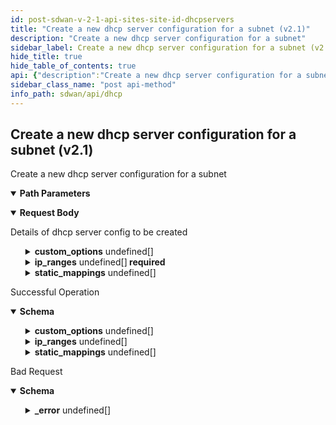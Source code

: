 ```yaml
---
id: post-sdwan-v-2-1-api-sites-site-id-dhcpservers
title: "Create a new dhcp server configuration for a subnet (v2.1)"
description: "Create a new dhcp server configuration for a subnet"
sidebar_label: Create a new dhcp server configuration for a subnet (v2.1)
hide_title: true
hide_table_of_contents: true
api: {"description":"Create a new dhcp server configuration for a subnet","operationId":"post-sdwan-v2.1-api-sites-site_id-dhcpservers","parameters":[{"description":"Site Id","in":"path","name":"site_id","required":true,"schema":{"description":"Site Id","type":"string"}}],"requestBody":{"content":{"application/json":{"schema":{"properties":{"broadcast_address":{"description":"Broadcast Address: IPv4(error = DHCPSERVER_CONFIG_INVALID_BROADCAST_ADDR: Invalid IPv4 broadcast address., regexp = [/0-9.]*) ","type":"string"},"custom_options":{"description":"Custom Options: Valid ","items":{"properties":{"option_definition":{"description":"Option Definition: NotEmpty(groups = [classOf[Definition]], error = DHCPSERVER_CONFIG_CUSTOM_OPTIONS_DEF_UNSUPPORTED: Custom option definition is not supported) Size(groups = [classOf[Definition]], max = 1024, error = DHCPSERVER_CONFIG_OPTION_DEF_EXCEEDS_LIMIT: Custom option definition length exceeeds maximum limit, min = 0) ","type":"string"},"option_value":{"description":"Option Value: NotEmpty(groups = [classOf[Value]], error = DHCPSERVER_CONFIG_CUSTOM_OPTIONS_VAL_UNSUPPORTED: Custom option value is not supported) Size(groups = [classOf[Value]], max = 8192, error = DHCPSERVER_CONFIG_OPTION_VAL_EXCEEDS_LIMIT: Custom option value length exceeds maximum limit, min = 0) ","type":"string"},"vendor_class_identifier":{"description":"Vendor Class Identifier","type":"string"}},"required":["option_value","option_definition"]},"type":"array"},"default_lease_time":{"description":"Default Lease Time: Min(error = DHCPSERVER_CONFIG_UNSUPPORTED_DEFAULT_LEASE_TIME: Default lease time should be between 300 and 2^32-1 seconds respectively., value = 300L) Max(error = DHCPSERVER_CONFIG_UNSUPPORTED_DEFAULT_LEASE_TIME: Default lease time should be between 300 and 2^32-1 seconds respectively., value = 4294967295L) ","format":"int64","type":"integer"},"description":{"description":"Description: Size(max = 256, error = DHCPSERVER_CONFIG_DESCRIPTION_EXCEEDS_LIMIT: Description length exceeds the maximum limit., min = 0) ","type":"string"},"disabled":{"description":"Disabled","type":"boolean"},"dns_servers":{"description":"Dns Servers: ListIPAddress(bcast = DENY, listMaxSize = 0, error = DHCPSERVER_CONFIG_INVALID_DNS_LIST: Invalid IPv4 nameservers addresses., required = false, type = IP) Size(max = 3, error = DHCPSERVER_CONFIG_DNS_ENTRIES_EXCEEDS_LIMIT: Name servers count exceeds the maximum limit, min = 0) ","items":{"description":"Dns Servers","type":"string"},"type":"array"},"domain_name":{"description":"Domain Name: Size(max = 256, error = DHCPSERVER_CONFIG_INVALID_DOMAIN_NAME: Domain name exceeds the maximum limit., min = 0) ","type":"string"},"gateway":{"description":"Gateway: IPAddress(allowEmpty = true, allowLinkLocal = false, allowNull = true, bcast = DENY, defaultRoute = false, dnsCheck = false, error = DHCPSERVER_CONFIG_INVALID_GATEWAY_ADDR: Invalid IPv4 gateway address., type = IP) ","type":"string"},"id":{"description":"Id","type":"string"},"ip_ranges":{"description":"Ip Ranges: NotNull(error = DHCPSERVER_CONFIG_IP_RANGE_MISSING: Provide valid IPv4 address range for defined subnet.) Size(max = 2147483647, error = DHCPSERVER_CONFIG_IP_RANGE_MISSING: Provide valid IPv4 address range for defined subnet., min = 1) Valid ","items":{"properties":{"end_ip":{"description":"End Ip: NotNull(error = DHCPSERVER_CONFIG_IP_RANGE_MISSING: Provide valid IPv4 address range for defined subnet.) IPAddress(allowEmpty = true, allowLinkLocal = false, allowNull = true, bcast = DENY, defaultRoute = false, dnsCheck = false, error = DHCPSERVER_CONFIG_IP_RANGE_INVALID_IP: Invalid IPv4 address provided for IP ranges., type = IP) ","type":"string"},"start_ip":{"description":"Start Ip: NotNull(error = DHCPSERVER_CONFIG_IP_RANGE_MISSING: Provide valid IPv4 address range for defined subnet.) IPAddress(allowEmpty = true, allowLinkLocal = false, allowNull = true, bcast = DENY, defaultRoute = false, dnsCheck = false, error = DHCPSERVER_CONFIG_IP_RANGE_INVALID_IP: Invalid IPv4 address provided for IP ranges., type = IP) ","type":"string"}},"required":["end_ip","start_ip"]},"type":"array"},"max_lease_time":{"description":"Max Lease Time: Min(error = DHCPSERVER_CONFIG_UNSUPPORTED_MAX_LEASE_TIME: Max lease time should be between 300 and 2^32-1 seconds respectively., value = 300L) Max(error = DHCPSERVER_CONFIG_UNSUPPORTED_MAX_LEASE_TIME: Max lease time should be between 300 and 2^32-1 seconds respectively., value = 4294967295L) ","format":"int64","type":"integer"},"network_context_id":{"description":"Network Context Id: Digits(fraction = 0, integer = 50, error = INVALID_NETWORK_CTX_ID: Invalid network ctrx id.) ","type":"string"},"static_mappings":{"description":"Static Mappings: Valid ","items":{"properties":{"ip_address":{"description":"Ip Address: NotNull(error = DHCPSERVER_CONFIG_STATIC_MAPPING_MISSING: Provide all required attributes for static mappings.) IPAddress(allowEmpty = true, allowLinkLocal = false, allowNull = true, bcast = DENY, defaultRoute = false, dnsCheck = false, error = DHCPSERVER_CONFIG_INVALID_STATIC_MAPPING_IP: Invalid IPv4 address provided for static mapping, type = IP) ","type":"string"},"mac":{"description":"Mac: NotNull(error = DHCPSERVER_CONFIG_STATIC_MAPPING_MISSING: Provide all required attributes for static mappings.) MACAddressFiveColons(error = DHCPSERVER_CONFIG_INVALID_STATIC_MAPPING_MAC_ADDR: Invalid mac address provided for static mapping) ","type":"string"},"name":{"description":"Name: NotNull(error = DHCPSERVER_CONFIG_STATIC_MAPPING_MISSING: Provide all required attributes for static mappings.) Size(max = 256, error = DHCPSERVER_CONFIG_STATIC_MAPPING_NAME_EXCEEDS_LIMIT: Static Mapping name execeeds the maximum limit, min = 0) Pattern(error = DHCPSERVER_CONFIG_STATIC_MAPPING_UNSUPPORTED_NAME: Provide valid static mapping name, regexp = ^[a-zA-Z0-9]+(([a-zA-Z0-9\\\\-_])|(\\\\.?[a-zA-Z0-9\\\\-]))*\\\\.?$) ","type":"string"}},"required":["ip_address","mac","name"]},"type":"array"},"subnet":{"description":"Subnet: NotNull(error = DHCPSERVER_CONFIG_INVALID_SUBNET_ADDR: Invalid IPv4 subnet address.) IPAddress(allowEmpty = true, allowLinkLocal = false, allowNull = true, bcast = DENY, defaultRoute = false, dnsCheck = false, error = DHCPSERVER_CONFIG_INVALID_SUBNET_ADDR: Invalid IPv4 subnet address., type = PREFIXCIDR) ","type":"string"},"tags":{"description":"Tags: ListString(allowDuplicate = false, allowEmpty = true, allowNull = true, length = 128, listMaxSize = 10, error = DHCPSERVER_CONFIG_INVALID_TAGS: Tags config is invalid- maximum 10 tags are supported, tag should not exceed maximum limit of 128 characters, it should not have duplicates., noTrim = false, regex = [^,\\\\s]+, required = false) ","items":{"description":"Tags","type":"string"},"type":"array"}},"required":["ip_ranges","subnet"]}}},"description":"Details of dhcp server config to be created"},"responses":{"200":{"content":{"application/json":{"schema":{"properties":{"broadcast_address":{"description":"Broadcast Address: IPv4(error = DHCPSERVER_CONFIG_INVALID_BROADCAST_ADDR: Invalid IPv4 broadcast address., regexp = [/0-9.]*) ","type":"string"},"custom_options":{"description":"Custom Options: Valid ","items":{"properties":{"option_definition":{"description":"Option Definition: NotEmpty(groups = [classOf[Definition]], error = DHCPSERVER_CONFIG_CUSTOM_OPTIONS_DEF_UNSUPPORTED: Custom option definition is not supported) Size(groups = [classOf[Definition]], max = 1024, error = DHCPSERVER_CONFIG_OPTION_DEF_EXCEEDS_LIMIT: Custom option definition length exceeeds maximum limit, min = 0) ","type":"string"},"option_value":{"description":"Option Value: NotEmpty(groups = [classOf[Value]], error = DHCPSERVER_CONFIG_CUSTOM_OPTIONS_VAL_UNSUPPORTED: Custom option value is not supported) Size(groups = [classOf[Value]], max = 8192, error = DHCPSERVER_CONFIG_OPTION_VAL_EXCEEDS_LIMIT: Custom option value length exceeds maximum limit, min = 0) ","type":"string"},"vendor_class_identifier":{"description":"Vendor Class Identifier","type":"string"}},"required":["option_value","option_definition"]},"type":"array"},"default_lease_time":{"description":"Default Lease Time: Min(error = DHCPSERVER_CONFIG_UNSUPPORTED_DEFAULT_LEASE_TIME: Default lease time should be between 300 and 2^32-1 seconds respectively., value = 300L) Max(error = DHCPSERVER_CONFIG_UNSUPPORTED_DEFAULT_LEASE_TIME: Default lease time should be between 300 and 2^32-1 seconds respectively., value = 4294967295L) ","format":"int64","type":"integer"},"description":{"description":"Description: Size(max = 256, error = DHCPSERVER_CONFIG_DESCRIPTION_EXCEEDS_LIMIT: Description length exceeds the maximum limit., min = 0) ","type":"string"},"disabled":{"description":"Disabled","type":"boolean"},"dns_servers":{"description":"Dns Servers: ListIPAddress(bcast = DENY, listMaxSize = 0, error = DHCPSERVER_CONFIG_INVALID_DNS_LIST: Invalid IPv4 nameservers addresses., required = false, type = IP) Size(max = 3, error = DHCPSERVER_CONFIG_DNS_ENTRIES_EXCEEDS_LIMIT: Name servers count exceeds the maximum limit, min = 0) ","items":{"description":"Dns Servers","type":"string"},"type":"array"},"domain_name":{"description":"Domain Name: Size(max = 256, error = DHCPSERVER_CONFIG_INVALID_DOMAIN_NAME: Domain name exceeds the maximum limit., min = 0) ","type":"string"},"gateway":{"description":"Gateway: IPAddress(allowEmpty = true, allowLinkLocal = false, allowNull = true, bcast = DENY, defaultRoute = false, dnsCheck = false, error = DHCPSERVER_CONFIG_INVALID_GATEWAY_ADDR: Invalid IPv4 gateway address., type = IP) ","type":"string"},"id":{"description":"Id","type":"string"},"ip_ranges":{"description":"Ip Ranges: NotNull(error = DHCPSERVER_CONFIG_IP_RANGE_MISSING: Provide valid IPv4 address range for defined subnet.) Size(max = 2147483647, error = DHCPSERVER_CONFIG_IP_RANGE_MISSING: Provide valid IPv4 address range for defined subnet., min = 1) Valid ","items":{"properties":{"end_ip":{"description":"End Ip: NotNull(error = DHCPSERVER_CONFIG_IP_RANGE_MISSING: Provide valid IPv4 address range for defined subnet.) IPAddress(allowEmpty = true, allowLinkLocal = false, allowNull = true, bcast = DENY, defaultRoute = false, dnsCheck = false, error = DHCPSERVER_CONFIG_IP_RANGE_INVALID_IP: Invalid IPv4 address provided for IP ranges., type = IP) ","type":"string"},"start_ip":{"description":"Start Ip: NotNull(error = DHCPSERVER_CONFIG_IP_RANGE_MISSING: Provide valid IPv4 address range for defined subnet.) IPAddress(allowEmpty = true, allowLinkLocal = false, allowNull = true, bcast = DENY, defaultRoute = false, dnsCheck = false, error = DHCPSERVER_CONFIG_IP_RANGE_INVALID_IP: Invalid IPv4 address provided for IP ranges., type = IP) ","type":"string"}},"required":["end_ip","start_ip"]},"type":"array"},"max_lease_time":{"description":"Max Lease Time: Min(error = DHCPSERVER_CONFIG_UNSUPPORTED_MAX_LEASE_TIME: Max lease time should be between 300 and 2^32-1 seconds respectively., value = 300L) Max(error = DHCPSERVER_CONFIG_UNSUPPORTED_MAX_LEASE_TIME: Max lease time should be between 300 and 2^32-1 seconds respectively., value = 4294967295L) ","format":"int64","type":"integer"},"network_context_id":{"description":"Network Context Id: Digits(fraction = 0, integer = 50, error = INVALID_NETWORK_CTX_ID: Invalid network ctrx id.) ","type":"string"},"static_mappings":{"description":"Static Mappings: Valid ","items":{"properties":{"ip_address":{"description":"Ip Address: NotNull(error = DHCPSERVER_CONFIG_STATIC_MAPPING_MISSING: Provide all required attributes for static mappings.) IPAddress(allowEmpty = true, allowLinkLocal = false, allowNull = true, bcast = DENY, defaultRoute = false, dnsCheck = false, error = DHCPSERVER_CONFIG_INVALID_STATIC_MAPPING_IP: Invalid IPv4 address provided for static mapping, type = IP) ","type":"string"},"mac":{"description":"Mac: NotNull(error = DHCPSERVER_CONFIG_STATIC_MAPPING_MISSING: Provide all required attributes for static mappings.) MACAddressFiveColons(error = DHCPSERVER_CONFIG_INVALID_STATIC_MAPPING_MAC_ADDR: Invalid mac address provided for static mapping) ","type":"string"},"name":{"description":"Name: NotNull(error = DHCPSERVER_CONFIG_STATIC_MAPPING_MISSING: Provide all required attributes for static mappings.) Size(max = 256, error = DHCPSERVER_CONFIG_STATIC_MAPPING_NAME_EXCEEDS_LIMIT: Static Mapping name execeeds the maximum limit, min = 0) Pattern(error = DHCPSERVER_CONFIG_STATIC_MAPPING_UNSUPPORTED_NAME: Provide valid static mapping name, regexp = ^[a-zA-Z0-9]+(([a-zA-Z0-9\\\\-_])|(\\\\.?[a-zA-Z0-9\\\\-]))*\\\\.?$) ","type":"string"}},"required":["ip_address","mac","name"]},"type":"array"},"subnet":{"description":"Subnet: NotNull(error = DHCPSERVER_CONFIG_INVALID_SUBNET_ADDR: Invalid IPv4 subnet address.) IPAddress(allowEmpty = true, allowLinkLocal = false, allowNull = true, bcast = DENY, defaultRoute = false, dnsCheck = false, error = DHCPSERVER_CONFIG_INVALID_SUBNET_ADDR: Invalid IPv4 subnet address., type = PREFIXCIDR) ","type":"string"},"tags":{"description":"Tags: ListString(allowDuplicate = false, allowEmpty = true, allowNull = true, length = 128, listMaxSize = 10, error = DHCPSERVER_CONFIG_INVALID_TAGS: Tags config is invalid- maximum 10 tags are supported, tag should not exceed maximum limit of 128 characters, it should not have duplicates., noTrim = false, regex = [^,\\\\s]+, required = false) ","items":{"description":"Tags","type":"string"},"type":"array"}},"required":["ip_ranges","subnet"]}}},"description":"Successful Operation"},"400":{"content":{"application/json":{"example":{"value":{"_error":[{"code":"DHCPSERVER_CONFIG_INVALID_SUBNET_ADDR"},{"code":"DHCPSERVER_CONFIG_INVALID_BROADCAST_ADDR"},{"code":"DHCPSERVER_CONFIG_INVALID_DOMAIN_NAME"},{"code":"DHCPSERVER_CONFIG_INVALID_GATEWAY_ADDR"},{"code":"INVALID_NETWORK_CTX_ID"},{"code":"DHCPSERVER_CONFIG_UNSUPPORTED_DEFAULT_LEASE_TIME"},{"code":"DHCPSERVER_CONFIG_INVALID_DNS_LIST"},{"code":"DHCPSERVER_CONFIG_DNS_ENTRIES_EXCEEDS_LIMIT"},{"code":"DHCPSERVER_CONFIG_UNSUPPORTED_MAX_LEASE_TIME"},{"code":"DHCPSERVER_CONFIG_IP_RANGE_MISSING"},{"code":"DHCPSERVER_CONFIG_INVALID_TAGS"},{"code":"DHCPSERVER_CONFIG_DESCRIPTION_EXCEEDS_LIMIT"}]}},"schema":{"properties":{"_error":{"items":{"properties":{"code":{"type":"string"},"message":{"type":"string"}}},"type":"array"}}}}},"description":"Bad Request"}},"tags":["DHCP"],"method":"post","path":"/sdwan/v2.1/api/sites/{site_id}/dhcpservers","servers":[{"url":"https://api.sase.paloaltonetworks.com"}],"jsonRequestBodyExample":{"broadcast_address":"string","custom_options":[{"option_definition":"string","option_value":"string","vendor_class_identifier":"string"}],"default_lease_time":0,"description":"string","disabled":true,"dns_servers":["string"],"domain_name":"string","gateway":"string","id":"string","ip_ranges":[{"end_ip":"string","start_ip":"string"}],"max_lease_time":0,"network_context_id":"string","static_mappings":[{"ip_address":"string","mac":"string","name":"string"}],"subnet":"string","tags":["string"]},"info":{"contact":{},"description":"List of APIs used to manage the DHCP servers.","title":"DHCP","version":"Latest"},"postman":{"name":"Create a new dhcp server configuration for a subnet (v2.1)","description":{"content":"Create a new dhcp server configuration for a subnet","type":"text/plain"},"url":{"path":["sdwan","v2.1","api","sites",":site_id","dhcpservers"],"host":["{{baseUrl}}"],"query":[],"variable":[{"disabled":false,"description":{"content":"(Required) Site Id","type":"text/plain"},"type":"any","value":"","key":"site_id"}]},"header":[{"key":"Content-Type","value":"application/json"},{"key":"Accept","value":"application/json"}],"method":"POST","body":{"mode":"raw","raw":"\"\"","options":{"raw":{"language":"json"}}}}}
sidebar_class_name: "post api-method"
info_path: sdwan/api/dhcp
---
```



## Create a new dhcp server configuration for a subnet (v2.1)



Create a new dhcp server configuration for a subnet

<details style={{"marginBottom":"1rem"}} data-collapsed={false} open={true}><summary style={{}}><strong>Path Parameters</strong></summary><div><ul><ParamsItem className={"paramsItem"} param={{"description":"Site Id","in":"path","name":"site_id","required":true,"schema":{"description":"Site Id","type":"string"}}}></ParamsItem></ul></div></details><MimeTabs><TabItem label={"application/json"} value={"application/json-schema"}><details style={{}} data-collapsed={false} open={true}><summary style={{"textAlign":"left"}}><strong>Request Body</strong></summary><div style={{"textAlign":"left","marginLeft":"1rem"}}><div style={{"marginTop":"1rem","marginBottom":"1rem"}}>

Details of dhcp server config to be created

</div></div><ul style={{"marginLeft":"1rem"}}><SchemaItem collapsible={false} name={"broadcast_address"} required={false} schemaDescription={"Broadcast Address: IPv4(error = DHCPSERVER_CONFIG_INVALID_BROADCAST_ADDR: Invalid IPv4 broadcast address., regexp = [/0-9.]*) "} schemaName={"string"} qualifierMessage={undefined} defaultValue={undefined}></SchemaItem><SchemaItem collapsible={true} className={"schemaItem"}><details style={{}}><summary style={{}}><strong>custom_options</strong><span style={{"opacity":"0.6"}}> undefined[]</span></summary><div style={{"marginLeft":"1rem"}}><div style={{"marginTop":".5rem","marginBottom":".5rem"}}>

Custom Options: Valid 

</div><SchemaItem collapsible={false} name={"option_definition"} required={true} schemaDescription={"Option Definition: NotEmpty(groups = [classOf[Definition]], error = DHCPSERVER_CONFIG_CUSTOM_OPTIONS_DEF_UNSUPPORTED: Custom option definition is not supported) Size(groups = [classOf[Definition]], max = 1024, error = DHCPSERVER_CONFIG_OPTION_DEF_EXCEEDS_LIMIT: Custom option definition length exceeeds maximum limit, min = 0) "} schemaName={"string"} qualifierMessage={undefined} defaultValue={undefined}></SchemaItem><SchemaItem collapsible={false} name={"option_value"} required={true} schemaDescription={"Option Value: NotEmpty(groups = [classOf[Value]], error = DHCPSERVER_CONFIG_CUSTOM_OPTIONS_VAL_UNSUPPORTED: Custom option value is not supported) Size(groups = [classOf[Value]], max = 8192, error = DHCPSERVER_CONFIG_OPTION_VAL_EXCEEDS_LIMIT: Custom option value length exceeds maximum limit, min = 0) "} schemaName={"string"} qualifierMessage={undefined} defaultValue={undefined}></SchemaItem><SchemaItem collapsible={false} name={"vendor_class_identifier"} required={false} schemaDescription={"Vendor Class Identifier"} schemaName={"string"} qualifierMessage={undefined} defaultValue={undefined}></SchemaItem></div></details></SchemaItem><SchemaItem collapsible={false} name={"default_lease_time"} required={false} schemaDescription={"Default Lease Time: Min(error = DHCPSERVER_CONFIG_UNSUPPORTED_DEFAULT_LEASE_TIME: Default lease time should be between 300 and 2^32-1 seconds respectively., value = 300L) Max(error = DHCPSERVER_CONFIG_UNSUPPORTED_DEFAULT_LEASE_TIME: Default lease time should be between 300 and 2^32-1 seconds respectively., value = 4294967295L) "} schemaName={"int64"} qualifierMessage={undefined} defaultValue={undefined}></SchemaItem><SchemaItem collapsible={false} name={"description"} required={false} schemaDescription={"Description: Size(max = 256, error = DHCPSERVER_CONFIG_DESCRIPTION_EXCEEDS_LIMIT: Description length exceeds the maximum limit., min = 0) "} schemaName={"string"} qualifierMessage={undefined} defaultValue={undefined}></SchemaItem><SchemaItem collapsible={false} name={"disabled"} required={false} schemaDescription={"Disabled"} schemaName={"boolean"} qualifierMessage={undefined} defaultValue={undefined}></SchemaItem><SchemaItem collapsible={false} name={"dns_servers"} required={false} schemaDescription={"Dns Servers: ListIPAddress(bcast = DENY, listMaxSize = 0, error = DHCPSERVER_CONFIG_INVALID_DNS_LIST: Invalid IPv4 nameservers addresses., required = false, type = IP) Size(max = 3, error = DHCPSERVER_CONFIG_DNS_ENTRIES_EXCEEDS_LIMIT: Name servers count exceeds the maximum limit, min = 0) "} schemaName={"string[]"} qualifierMessage={undefined} defaultValue={undefined}></SchemaItem><SchemaItem collapsible={false} name={"domain_name"} required={false} schemaDescription={"Domain Name: Size(max = 256, error = DHCPSERVER_CONFIG_INVALID_DOMAIN_NAME: Domain name exceeds the maximum limit., min = 0) "} schemaName={"string"} qualifierMessage={undefined} defaultValue={undefined}></SchemaItem><SchemaItem collapsible={false} name={"gateway"} required={false} schemaDescription={"Gateway: IPAddress(allowEmpty = true, allowLinkLocal = false, allowNull = true, bcast = DENY, defaultRoute = false, dnsCheck = false, error = DHCPSERVER_CONFIG_INVALID_GATEWAY_ADDR: Invalid IPv4 gateway address., type = IP) "} schemaName={"string"} qualifierMessage={undefined} defaultValue={undefined}></SchemaItem><SchemaItem collapsible={false} name={"id"} required={false} schemaDescription={"Id"} schemaName={"string"} qualifierMessage={undefined} defaultValue={undefined}></SchemaItem><SchemaItem collapsible={true} className={"schemaItem"}><details style={{}}><summary style={{}}><strong>ip_ranges</strong><span style={{"opacity":"0.6"}}> undefined[]</span><strong style={{"fontSize":"var(--ifm-code-font-size)","color":"var(--openapi-required)"}}> required</strong></summary><div style={{"marginLeft":"1rem"}}><div style={{"marginTop":".5rem","marginBottom":".5rem"}}>

Ip Ranges: NotNull(error = DHCPSERVER_CONFIG_IP_RANGE_MISSING: Provide valid IPv4 address range for defined subnet.) Size(max = 2147483647, error = DHCPSERVER_CONFIG_IP_RANGE_MISSING: Provide valid IPv4 address range for defined subnet., min = 1) Valid 

</div><SchemaItem collapsible={false} name={"end_ip"} required={true} schemaDescription={"End Ip: NotNull(error = DHCPSERVER_CONFIG_IP_RANGE_MISSING: Provide valid IPv4 address range for defined subnet.) IPAddress(allowEmpty = true, allowLinkLocal = false, allowNull = true, bcast = DENY, defaultRoute = false, dnsCheck = false, error = DHCPSERVER_CONFIG_IP_RANGE_INVALID_IP: Invalid IPv4 address provided for IP ranges., type = IP) "} schemaName={"string"} qualifierMessage={undefined} defaultValue={undefined}></SchemaItem><SchemaItem collapsible={false} name={"start_ip"} required={true} schemaDescription={"Start Ip: NotNull(error = DHCPSERVER_CONFIG_IP_RANGE_MISSING: Provide valid IPv4 address range for defined subnet.) IPAddress(allowEmpty = true, allowLinkLocal = false, allowNull = true, bcast = DENY, defaultRoute = false, dnsCheck = false, error = DHCPSERVER_CONFIG_IP_RANGE_INVALID_IP: Invalid IPv4 address provided for IP ranges., type = IP) "} schemaName={"string"} qualifierMessage={undefined} defaultValue={undefined}></SchemaItem></div></details></SchemaItem><SchemaItem collapsible={false} name={"max_lease_time"} required={false} schemaDescription={"Max Lease Time: Min(error = DHCPSERVER_CONFIG_UNSUPPORTED_MAX_LEASE_TIME: Max lease time should be between 300 and 2^32-1 seconds respectively., value = 300L) Max(error = DHCPSERVER_CONFIG_UNSUPPORTED_MAX_LEASE_TIME: Max lease time should be between 300 and 2^32-1 seconds respectively., value = 4294967295L) "} schemaName={"int64"} qualifierMessage={undefined} defaultValue={undefined}></SchemaItem><SchemaItem collapsible={false} name={"network_context_id"} required={false} schemaDescription={"Network Context Id: Digits(fraction = 0, integer = 50, error = INVALID_NETWORK_CTX_ID: Invalid network ctrx id.) "} schemaName={"string"} qualifierMessage={undefined} defaultValue={undefined}></SchemaItem><SchemaItem collapsible={true} className={"schemaItem"}><details style={{}}><summary style={{}}><strong>static_mappings</strong><span style={{"opacity":"0.6"}}> undefined[]</span></summary><div style={{"marginLeft":"1rem"}}><div style={{"marginTop":".5rem","marginBottom":".5rem"}}>

Static Mappings: Valid 

</div><SchemaItem collapsible={false} name={"ip_address"} required={true} schemaDescription={"Ip Address: NotNull(error = DHCPSERVER_CONFIG_STATIC_MAPPING_MISSING: Provide all required attributes for static mappings.) IPAddress(allowEmpty = true, allowLinkLocal = false, allowNull = true, bcast = DENY, defaultRoute = false, dnsCheck = false, error = DHCPSERVER_CONFIG_INVALID_STATIC_MAPPING_IP: Invalid IPv4 address provided for static mapping, type = IP) "} schemaName={"string"} qualifierMessage={undefined} defaultValue={undefined}></SchemaItem><SchemaItem collapsible={false} name={"mac"} required={true} schemaDescription={"Mac: NotNull(error = DHCPSERVER_CONFIG_STATIC_MAPPING_MISSING: Provide all required attributes for static mappings.) MACAddressFiveColons(error = DHCPSERVER_CONFIG_INVALID_STATIC_MAPPING_MAC_ADDR: Invalid mac address provided for static mapping) "} schemaName={"string"} qualifierMessage={undefined} defaultValue={undefined}></SchemaItem><SchemaItem collapsible={false} name={"name"} required={true} schemaDescription={"Name: NotNull(error = DHCPSERVER_CONFIG_STATIC_MAPPING_MISSING: Provide all required attributes for static mappings.) Size(max = 256, error = DHCPSERVER_CONFIG_STATIC_MAPPING_NAME_EXCEEDS_LIMIT: Static Mapping name execeeds the maximum limit, min = 0) Pattern(error = DHCPSERVER_CONFIG_STATIC_MAPPING_UNSUPPORTED_NAME: Provide valid static mapping name, regexp = ^[a-zA-Z0-9]+(([a-zA-Z0-9\\\\-_])|(\\\\.?[a-zA-Z0-9\\\\-]))*\\\\.?$) "} schemaName={"string"} qualifierMessage={undefined} defaultValue={undefined}></SchemaItem></div></details></SchemaItem><SchemaItem collapsible={false} name={"subnet"} required={true} schemaDescription={"Subnet: NotNull(error = DHCPSERVER_CONFIG_INVALID_SUBNET_ADDR: Invalid IPv4 subnet address.) IPAddress(allowEmpty = true, allowLinkLocal = false, allowNull = true, bcast = DENY, defaultRoute = false, dnsCheck = false, error = DHCPSERVER_CONFIG_INVALID_SUBNET_ADDR: Invalid IPv4 subnet address., type = PREFIXCIDR) "} schemaName={"string"} qualifierMessage={undefined} defaultValue={undefined}></SchemaItem><SchemaItem collapsible={false} name={"tags"} required={false} schemaDescription={"Tags: ListString(allowDuplicate = false, allowEmpty = true, allowNull = true, length = 128, listMaxSize = 10, error = DHCPSERVER_CONFIG_INVALID_TAGS: Tags config is invalid- maximum 10 tags are supported, tag should not exceed maximum limit of 128 characters, it should not have duplicates., noTrim = false, regex = [^,\\\\s]+, required = false) "} schemaName={"string[]"} qualifierMessage={undefined} defaultValue={undefined}></SchemaItem></ul></details></TabItem></MimeTabs><div><ApiTabs><TabItem label={"200"} value={"200"}><div>

Successful Operation

</div><div><MimeTabs groupId={"mime-type"}><TabItem label={"application/json"} value={"application/json"}><SchemaTabs groupId={"schema-tabs"}><TabItem label={"Schema"} value={"Schema"}><details style={{}} data-collapsed={false} open={true}><summary style={{"textAlign":"left"}}><strong>Schema</strong></summary><div style={{"textAlign":"left","marginLeft":"1rem"}}></div><ul style={{"marginLeft":"1rem"}}><SchemaItem collapsible={false} name={"broadcast_address"} required={false} schemaDescription={"Broadcast Address: IPv4(error = DHCPSERVER_CONFIG_INVALID_BROADCAST_ADDR: Invalid IPv4 broadcast address., regexp = [/0-9.]*) "} schemaName={"string"} qualifierMessage={undefined} defaultValue={undefined}></SchemaItem><SchemaItem collapsible={true} className={"schemaItem"}><details style={{}}><summary style={{}}><strong>custom_options</strong><span style={{"opacity":"0.6"}}> undefined[]</span></summary><div style={{"marginLeft":"1rem"}}><div style={{"marginTop":".5rem","marginBottom":".5rem"}}>

Custom Options: Valid 

</div><SchemaItem collapsible={false} name={"option_definition"} required={false} schemaDescription={"Option Definition: NotEmpty(groups = [classOf[Definition]], error = DHCPSERVER_CONFIG_CUSTOM_OPTIONS_DEF_UNSUPPORTED: Custom option definition is not supported) Size(groups = [classOf[Definition]], max = 1024, error = DHCPSERVER_CONFIG_OPTION_DEF_EXCEEDS_LIMIT: Custom option definition length exceeeds maximum limit, min = 0) "} schemaName={"string"} qualifierMessage={undefined} defaultValue={undefined}></SchemaItem><SchemaItem collapsible={false} name={"option_value"} required={false} schemaDescription={"Option Value: NotEmpty(groups = [classOf[Value]], error = DHCPSERVER_CONFIG_CUSTOM_OPTIONS_VAL_UNSUPPORTED: Custom option value is not supported) Size(groups = [classOf[Value]], max = 8192, error = DHCPSERVER_CONFIG_OPTION_VAL_EXCEEDS_LIMIT: Custom option value length exceeds maximum limit, min = 0) "} schemaName={"string"} qualifierMessage={undefined} defaultValue={undefined}></SchemaItem><SchemaItem collapsible={false} name={"vendor_class_identifier"} required={false} schemaDescription={"Vendor Class Identifier"} schemaName={"string"} qualifierMessage={undefined} defaultValue={undefined}></SchemaItem></div></details></SchemaItem><SchemaItem collapsible={false} name={"default_lease_time"} required={false} schemaDescription={"Default Lease Time: Min(error = DHCPSERVER_CONFIG_UNSUPPORTED_DEFAULT_LEASE_TIME: Default lease time should be between 300 and 2^32-1 seconds respectively., value = 300L) Max(error = DHCPSERVER_CONFIG_UNSUPPORTED_DEFAULT_LEASE_TIME: Default lease time should be between 300 and 2^32-1 seconds respectively., value = 4294967295L) "} schemaName={"int64"} qualifierMessage={undefined} defaultValue={undefined}></SchemaItem><SchemaItem collapsible={false} name={"description"} required={false} schemaDescription={"Description: Size(max = 256, error = DHCPSERVER_CONFIG_DESCRIPTION_EXCEEDS_LIMIT: Description length exceeds the maximum limit., min = 0) "} schemaName={"string"} qualifierMessage={undefined} defaultValue={undefined}></SchemaItem><SchemaItem collapsible={false} name={"disabled"} required={false} schemaDescription={"Disabled"} schemaName={"boolean"} qualifierMessage={undefined} defaultValue={undefined}></SchemaItem><SchemaItem collapsible={false} name={"dns_servers"} required={false} schemaDescription={"Dns Servers: ListIPAddress(bcast = DENY, listMaxSize = 0, error = DHCPSERVER_CONFIG_INVALID_DNS_LIST: Invalid IPv4 nameservers addresses., required = false, type = IP) Size(max = 3, error = DHCPSERVER_CONFIG_DNS_ENTRIES_EXCEEDS_LIMIT: Name servers count exceeds the maximum limit, min = 0) "} schemaName={"string[]"} qualifierMessage={undefined} defaultValue={undefined}></SchemaItem><SchemaItem collapsible={false} name={"domain_name"} required={false} schemaDescription={"Domain Name: Size(max = 256, error = DHCPSERVER_CONFIG_INVALID_DOMAIN_NAME: Domain name exceeds the maximum limit., min = 0) "} schemaName={"string"} qualifierMessage={undefined} defaultValue={undefined}></SchemaItem><SchemaItem collapsible={false} name={"gateway"} required={false} schemaDescription={"Gateway: IPAddress(allowEmpty = true, allowLinkLocal = false, allowNull = true, bcast = DENY, defaultRoute = false, dnsCheck = false, error = DHCPSERVER_CONFIG_INVALID_GATEWAY_ADDR: Invalid IPv4 gateway address., type = IP) "} schemaName={"string"} qualifierMessage={undefined} defaultValue={undefined}></SchemaItem><SchemaItem collapsible={false} name={"id"} required={false} schemaDescription={"Id"} schemaName={"string"} qualifierMessage={undefined} defaultValue={undefined}></SchemaItem><SchemaItem collapsible={true} className={"schemaItem"}><details style={{}}><summary style={{}}><strong>ip_ranges</strong><span style={{"opacity":"0.6"}}> undefined[]</span></summary><div style={{"marginLeft":"1rem"}}><div style={{"marginTop":".5rem","marginBottom":".5rem"}}>

Ip Ranges: NotNull(error = DHCPSERVER_CONFIG_IP_RANGE_MISSING: Provide valid IPv4 address range for defined subnet.) Size(max = 2147483647, error = DHCPSERVER_CONFIG_IP_RANGE_MISSING: Provide valid IPv4 address range for defined subnet., min = 1) Valid 

</div><SchemaItem collapsible={false} name={"end_ip"} required={false} schemaDescription={"End Ip: NotNull(error = DHCPSERVER_CONFIG_IP_RANGE_MISSING: Provide valid IPv4 address range for defined subnet.) IPAddress(allowEmpty = true, allowLinkLocal = false, allowNull = true, bcast = DENY, defaultRoute = false, dnsCheck = false, error = DHCPSERVER_CONFIG_IP_RANGE_INVALID_IP: Invalid IPv4 address provided for IP ranges., type = IP) "} schemaName={"string"} qualifierMessage={undefined} defaultValue={undefined}></SchemaItem><SchemaItem collapsible={false} name={"start_ip"} required={false} schemaDescription={"Start Ip: NotNull(error = DHCPSERVER_CONFIG_IP_RANGE_MISSING: Provide valid IPv4 address range for defined subnet.) IPAddress(allowEmpty = true, allowLinkLocal = false, allowNull = true, bcast = DENY, defaultRoute = false, dnsCheck = false, error = DHCPSERVER_CONFIG_IP_RANGE_INVALID_IP: Invalid IPv4 address provided for IP ranges., type = IP) "} schemaName={"string"} qualifierMessage={undefined} defaultValue={undefined}></SchemaItem></div></details></SchemaItem><SchemaItem collapsible={false} name={"max_lease_time"} required={false} schemaDescription={"Max Lease Time: Min(error = DHCPSERVER_CONFIG_UNSUPPORTED_MAX_LEASE_TIME: Max lease time should be between 300 and 2^32-1 seconds respectively., value = 300L) Max(error = DHCPSERVER_CONFIG_UNSUPPORTED_MAX_LEASE_TIME: Max lease time should be between 300 and 2^32-1 seconds respectively., value = 4294967295L) "} schemaName={"int64"} qualifierMessage={undefined} defaultValue={undefined}></SchemaItem><SchemaItem collapsible={false} name={"network_context_id"} required={false} schemaDescription={"Network Context Id: Digits(fraction = 0, integer = 50, error = INVALID_NETWORK_CTX_ID: Invalid network ctrx id.) "} schemaName={"string"} qualifierMessage={undefined} defaultValue={undefined}></SchemaItem><SchemaItem collapsible={true} className={"schemaItem"}><details style={{}}><summary style={{}}><strong>static_mappings</strong><span style={{"opacity":"0.6"}}> undefined[]</span></summary><div style={{"marginLeft":"1rem"}}><div style={{"marginTop":".5rem","marginBottom":".5rem"}}>

Static Mappings: Valid 

</div><SchemaItem collapsible={false} name={"ip_address"} required={false} schemaDescription={"Ip Address: NotNull(error = DHCPSERVER_CONFIG_STATIC_MAPPING_MISSING: Provide all required attributes for static mappings.) IPAddress(allowEmpty = true, allowLinkLocal = false, allowNull = true, bcast = DENY, defaultRoute = false, dnsCheck = false, error = DHCPSERVER_CONFIG_INVALID_STATIC_MAPPING_IP: Invalid IPv4 address provided for static mapping, type = IP) "} schemaName={"string"} qualifierMessage={undefined} defaultValue={undefined}></SchemaItem><SchemaItem collapsible={false} name={"mac"} required={false} schemaDescription={"Mac: NotNull(error = DHCPSERVER_CONFIG_STATIC_MAPPING_MISSING: Provide all required attributes for static mappings.) MACAddressFiveColons(error = DHCPSERVER_CONFIG_INVALID_STATIC_MAPPING_MAC_ADDR: Invalid mac address provided for static mapping) "} schemaName={"string"} qualifierMessage={undefined} defaultValue={undefined}></SchemaItem><SchemaItem collapsible={false} name={"name"} required={false} schemaDescription={"Name: NotNull(error = DHCPSERVER_CONFIG_STATIC_MAPPING_MISSING: Provide all required attributes for static mappings.) Size(max = 256, error = DHCPSERVER_CONFIG_STATIC_MAPPING_NAME_EXCEEDS_LIMIT: Static Mapping name execeeds the maximum limit, min = 0) Pattern(error = DHCPSERVER_CONFIG_STATIC_MAPPING_UNSUPPORTED_NAME: Provide valid static mapping name, regexp = ^[a-zA-Z0-9]+(([a-zA-Z0-9\\\\-_])|(\\\\.?[a-zA-Z0-9\\\\-]))*\\\\.?$) "} schemaName={"string"} qualifierMessage={undefined} defaultValue={undefined}></SchemaItem></div></details></SchemaItem><SchemaItem collapsible={false} name={"subnet"} required={false} schemaDescription={"Subnet: NotNull(error = DHCPSERVER_CONFIG_INVALID_SUBNET_ADDR: Invalid IPv4 subnet address.) IPAddress(allowEmpty = true, allowLinkLocal = false, allowNull = true, bcast = DENY, defaultRoute = false, dnsCheck = false, error = DHCPSERVER_CONFIG_INVALID_SUBNET_ADDR: Invalid IPv4 subnet address., type = PREFIXCIDR) "} schemaName={"string"} qualifierMessage={undefined} defaultValue={undefined}></SchemaItem><SchemaItem collapsible={false} name={"tags"} required={false} schemaDescription={"Tags: ListString(allowDuplicate = false, allowEmpty = true, allowNull = true, length = 128, listMaxSize = 10, error = DHCPSERVER_CONFIG_INVALID_TAGS: Tags config is invalid- maximum 10 tags are supported, tag should not exceed maximum limit of 128 characters, it should not have duplicates., noTrim = false, regex = [^,\\\\s]+, required = false) "} schemaName={"string[]"} qualifierMessage={undefined} defaultValue={undefined}></SchemaItem></ul></details></TabItem><TabItem label={"Example (from schema)"} value={"Example (from schema)"}><ResponseSamples responseExample={"{\n  \"broadcast_address\": \"string\",\n  \"custom_options\": [\n    {\n      \"option_definition\": \"string\",\n      \"option_value\": \"string\",\n      \"vendor_class_identifier\": \"string\"\n    }\n  ],\n  \"default_lease_time\": 0,\n  \"description\": \"string\",\n  \"disabled\": true,\n  \"dns_servers\": [\n    \"string\"\n  ],\n  \"domain_name\": \"string\",\n  \"gateway\": \"string\",\n  \"id\": \"string\",\n  \"ip_ranges\": [\n    {\n      \"end_ip\": \"string\",\n      \"start_ip\": \"string\"\n    }\n  ],\n  \"max_lease_time\": 0,\n  \"network_context_id\": \"string\",\n  \"static_mappings\": [\n    {\n      \"ip_address\": \"string\",\n      \"mac\": \"string\",\n      \"name\": \"string\"\n    }\n  ],\n  \"subnet\": \"string\",\n  \"tags\": [\n    \"string\"\n  ]\n}"} language={"json"}></ResponseSamples></TabItem></SchemaTabs></TabItem></MimeTabs></div></TabItem><TabItem label={"400"} value={"400"}><div>

Bad Request

</div><div><MimeTabs groupId={"mime-type"}><TabItem label={"application/json"} value={"application/json"}><SchemaTabs groupId={"schema-tabs"}><TabItem label={"Schema"} value={"Schema"}><details style={{}} data-collapsed={false} open={true}><summary style={{"textAlign":"left"}}><strong>Schema</strong></summary><div style={{"textAlign":"left","marginLeft":"1rem"}}></div><ul style={{"marginLeft":"1rem"}}><SchemaItem collapsible={true} className={"schemaItem"}><details style={{}}><summary style={{}}><strong>_error</strong><span style={{"opacity":"0.6"}}> undefined[]</span></summary><div style={{"marginLeft":"1rem"}}><SchemaItem collapsible={false} name={"code"} required={false} schemaDescription={undefined} schemaName={"string"} qualifierMessage={undefined} defaultValue={undefined}></SchemaItem><SchemaItem collapsible={false} name={"message"} required={false} schemaDescription={undefined} schemaName={"string"} qualifierMessage={undefined} defaultValue={undefined}></SchemaItem></div></details></SchemaItem></ul></details></TabItem><TabItem label={"Example (from schema)"} value={"Example (from schema)"}><ResponseSamples responseExample={"{\n  \"_error\": [\n    {\n      \"code\": \"string\",\n      \"message\": \"string\"\n    }\n  ]\n}"} language={"json"}></ResponseSamples></TabItem><TabItem label={"Example"} value={"Example"}><ResponseSamples responseExample={"{\n  \"value\": {\n    \"_error\": [\n      {\n        \"code\": \"DHCPSERVER_CONFIG_INVALID_SUBNET_ADDR\"\n      },\n      {\n        \"code\": \"DHCPSERVER_CONFIG_INVALID_BROADCAST_ADDR\"\n      },\n      {\n        \"code\": \"DHCPSERVER_CONFIG_INVALID_DOMAIN_NAME\"\n      },\n      {\n        \"code\": \"DHCPSERVER_CONFIG_INVALID_GATEWAY_ADDR\"\n      },\n      {\n        \"code\": \"INVALID_NETWORK_CTX_ID\"\n      },\n      {\n        \"code\": \"DHCPSERVER_CONFIG_UNSUPPORTED_DEFAULT_LEASE_TIME\"\n      },\n      {\n        \"code\": \"DHCPSERVER_CONFIG_INVALID_DNS_LIST\"\n      },\n      {\n        \"code\": \"DHCPSERVER_CONFIG_DNS_ENTRIES_EXCEEDS_LIMIT\"\n      },\n      {\n        \"code\": \"DHCPSERVER_CONFIG_UNSUPPORTED_MAX_LEASE_TIME\"\n      },\n      {\n        \"code\": \"DHCPSERVER_CONFIG_IP_RANGE_MISSING\"\n      },\n      {\n        \"code\": \"DHCPSERVER_CONFIG_INVALID_TAGS\"\n      },\n      {\n        \"code\": \"DHCPSERVER_CONFIG_DESCRIPTION_EXCEEDS_LIMIT\"\n      }\n    ]\n  }\n}"} language={"json"}></ResponseSamples></TabItem></SchemaTabs></TabItem></MimeTabs></div></TabItem></ApiTabs></div>
      